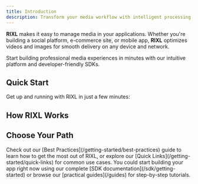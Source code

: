 ```yaml
---
title: Introduction
description: Transform your media workflow with intelligent processing, global delivery, and effortless integration. Get started with RIXL in minutes.
---
```



**RIXL** makes it easy to manage media in your applications. Whether you're building a social platform, e-commerce site, or mobile app, **RIXL** optimizes videos and images for smooth delivery on any device and network. 

Start building professional media experiences in minutes with our intuitive platform and developer-friendly SDKs.


## Quick Start

Get up and running with RIXL in just a few minutes:

<div className="grid gap-6 sm:grid-cols-2 lg:grid-cols-3">
  <InteractiveCard
    title="Dashboard"
    description="Upload and manage your media files through our intuitive web interface."
    href="/platform/dashboard/guide"
    icon="Upload"
  />
  <InteractiveCard
    title="Developer APIs"
    description="Integrate RIXL directly with clean REST APIs and comprehensive documentation."
    href="/platform/api-documentation/overview"
    icon="Code"
  />
  <InteractiveCard
    title="Video SDK"
    description="Drop-in components for video players and optimized images."
    href="/sdk/getting-started/overview"
    icon="Layers"
  />
</div>

## How RIXL Works

<div className="grid gap-6 sm:grid-cols-2 lg:grid-cols-3 mt-8">
  <InfoCard
    title="Upload Your Media"
    description="Drop files into the dashboard or upload programmatically via API. RIXL accepts all common video and image formats."
    icon="Upload"
  />
  <InfoCard
    title="Automatic Processing"
    description="Every file is automatically processed, compressed, and prepared for different devices and network conditions."
    icon="Zap"
  />
  <InfoCard
    title="Global Delivery"
    description="Your processed media is distributed across 200+ edge locations worldwide for instant loading anywhere."
    icon="Globe"
  />
</div>

## Choose Your Path

<div className="grid gap-6 sm:grid-cols-2 lg:grid-cols-4 mt-8">
  <InteractiveCard
    title="Upload and manage media"
    description="Start with the RIXL Platform to upload, organize, and optimize your media files."
    href="/platform"
    icon="Upload"
  />
  <InteractiveCard
    title="Build with code"
    description="Jump straight into our SDK documentation and start building media experiences."
    href="/sdk/getting-started"
    icon="Code"
  />
  <InteractiveCard
    title="Explore guides"
    description="Follow step-by-step tutorials for common use cases and integration patterns."
    href="/guides"
    icon="BookOpen"
  />
  <InteractiveCard
    title="API reference"
    description="Comprehensive documentation for all RIXL APIs, endpoints, and parameters."
    href="/reference"
    icon="FileText"
  />
</div>

<div className="mt-12">
<Callout type="tip" title="New to media optimization?">
  Check out our [Best Practices](/getting-started/best-practices) guide to learn how to get the most out of RIXL, or explore our [Quick Links](/getting-started/quick-links) for common use cases. You could start building your app right now using our complete [SDK documentation](/sdk/getting-started) or browse our [practical guides](/guides) for step-by-step tutorials.
</Callout>
</div>